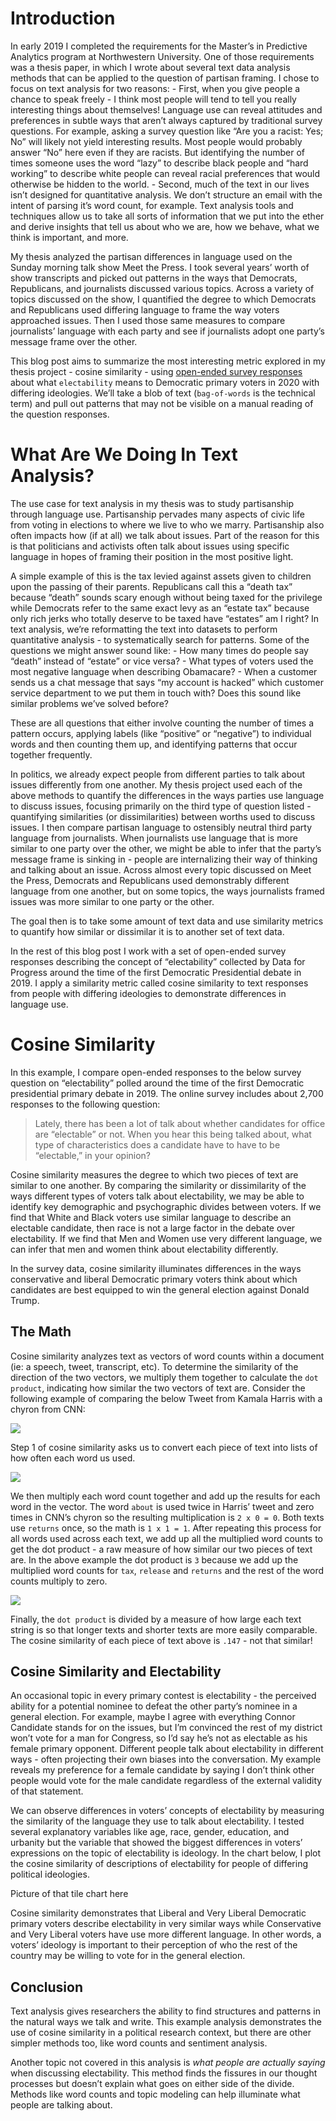# Introduction
In early 2019 I completed the requirements for the Master's in Predictive Analytics program at Northwestern University. One of those requirements was a thesis paper, in which I wrote about several text data analysis methods that can be applied to the question of partisan framing. I chose to focus on text analysis for two reasons:
  - First, when you give people a chance to speak freely - I think most people will tend to tell you really interesting things about themselves! Language use can reveal attitudes and preferences in subtle ways that aren't always captured by traditional survey questions. For example, asking a survey question like "Are you a racist: Yes; No" will likely not yield interesting results. Most people would probably answer "No" here even if they are racists. But identifying the number of times someone uses the word "lazy" to describe black people and "hard working" to describe white people can reveal racial preferences that would otherwise be hidden to the world.
  - Second, much of the text in our lives isn't designed for quantitative analysis. We don't structure an email with the intent of parsing it's word count, for example. Text analysis tools and techniques allow us to take all sorts of information that we put into the ether and derive insights that tell us about who we are, how we behave, what we think is important, and more. 
  
My thesis analyzed the partisan differences in language used on the Sunday morning talk show Meet the Press. I took several years' worth of show transcripts and picked out patterns in the ways that Democrats, Republicans, and journalists discussed various topics. Across a variety of topics discussed on the show, I quantified the degree to which Democrats and Republicans used differing language to frame the way voters approached issues. Then I used those same measures to compare journalists' language with each party and see if journalists adopt one party's message frame over the other.  

This blog post aims to summarize the most interesting metric explored in my thesis project - cosine similarity - using [open-ended survey responses](https://www.dataforprogress.org/memos/how-the-first-debate-changed-the-race) about what `electability` means to Democratic primary voters in 2020 with differing ideologies. We'll take a blob of text (`bag-of-words` is the technical term) and pull out patterns that may not be visible on a manual reading of the question responses.  

# What Are We Doing In Text Analysis?
The use case for text analysis in my thesis was to study partisanship through language use. Partisanship pervades many aspects of civic life from voting in elections to where we live to who we marry. Partisanship also often impacts how (if at all) we talk about issues. Part of the reason for this is that politicians and activists often talk about issues using specific language in hopes of framing their position in the most positive light. 

A simple example of this is the tax levied against assets given to children upon the passing of their parents. Republicans call this a "death tax" because "death" sounds scary enough without being taxed for the privilege while Democrats refer to the same exact levy as an "estate tax" because only rich jerks who totally deserve to be taxed have "estates" am I right? In text analysis, we're reformatting the text into datasets to perform quantitative analysis - to systematically search for patterns. Some of the questions we might answer sound like:
  - How many times do people say "death" instead of "estate" or vice versa?
  - What types of voters used the most negative language when describing Obamacare?
  - When a customer sends us a chat message that says "my account is hacked" which customer service department to we put them in touch with? Does this sound like similar problems we've solved before?
  
These are all questions that either involve counting the number of times a pattern occurs, applying labels (like "positive" or "negative") to individual words and then counting them up, and identifying patterns that occur together frequently. 

In politics, we already expect people from different parties to talk about issues differently from one another. My thesis project used each of the above methods to quantify the differences in the ways parties use language to discuss issues, focusing primarily on the third type of question listed - quantifying similarities (or dissimilarities) between worths used to discuss issues. I then compare partisan language to ostensibly neutral third party language from journalists. When journalists use language that is more similar to one party over the other, we might be able to infer that the party's message frame is sinking in - people are internalizing their way of thinking and talking about an issue. Across almost every topic discussed on Meet the Press, Democrats and Republicans used demonstrably different language from one another, but on some topics, the ways journalists framed issues was more similar to one party or the other. 

The goal then is to take some amount of text data and use similarity metrics to quantify how similar or dissimilar it is to another set of text data. 

In the rest of this blog post I work with a set of open-ended survey responses describing the concept of "electability" collected by Data for Progress around the time of the first Democratic Presidential debate in 2019. I apply a similarity metric called cosine similarity to text responses from people with differing ideologies to demonstrate differences in language use.

# Cosine Similarity
In this example, I compare open-ended responses to the below survey question on "electability" polled around the time of the first Democratic presidential primary debate in 2019. The online survey includes about 2,700 responses to the following question:

> Lately, there has been a lot of talk about whether candidates for office are "electable" or not. When you hear this being talked about, what type of characteristics does a candidate have to have to be "electable," in your opinion?

Cosine similarity measures the degree to which two pieces of text are similar to one another. By comparing the similarity or dissimilarity of the ways different types of voters talk about electability, we may be able to identify key demographic and psychographic divides between voters. If we find that White and Black voters use similar language to describe an electable candidate, then race is not a large factor in the debate over electability. If we find that Men and Women use very different language, we can infer that men and women think about electability differently. 

In the survey data, cosine similarity illuminates differences in the ways conservative and liberal Democratic primary voters think about which candidates are best equipped to win the general election against Donald Trump.

## The Math
Cosine similarity analyzes text as vectors of word counts within a document (ie: a speech, tweet, transcript, etc). To determine the similarity of the direction of the two vectors, we multiply them together to calculate the `dot product`, indicating how similar the two vectors of text are. Consider the following example of comparing the below Tweet from Kamala Harris with a chyron from CNN:

<p>
  <img src="https://github.com/joshyazman/joshyazman.github.io/blob/master/images/message-framing/harris-tweet-orourke-chyron-ex.png#center"/>
</p>

Step 1 of cosine similarity asks us to convert each piece of text into lists of how often each word us used.

<p>
  <img src="https://github.com/joshyazman/joshyazman.github.io/blob/master/images/message-framing/harris-tweet-orourke-chyron-wordvec.png#center"/>
</p>

We then multiply each word count together and add up the results for each word in the vector. The word `about` is used twice in Harris' tweet and zero times in CNN's chyron so the resulting multiplication is `2 x 0 = 0`. Both texts use `returns` once, so the math is `1 x 1 = 1`. After repeating this process for all words used across each text, we add up all the multiplied word counts to get the dot product - a raw measure of how similar our two pieces of text are. In the above example the dot product is `3` because we add up the multiplied word counts for `tax`, `release` and `returns` and the rest of the word counts multiply to zero. 

<p>
  <img src="https://github.com/joshyazman/joshyazman.github.io/blob/master/images/message-framing/harris-tweet-orourke-chyron-dot.png#center"/>
</p>

Finally, the `dot product` is divided by a measure of how large each text string is so that longer texts and shorter texts are more easily comparable. The cosine similarity of each piece of text above is `.147` - not that similar!

## Cosine Similarity and Electability
An occasional topic in every primary contest is electability - the perceived ability for a potential nominee to defeat the other party's nominee in a general election. For example, maybe I agree with everything Connor Candidate stands for on the issues, but I'm convinced the rest of my district won't vote for a man for Congress, so I'd say he's not as electable as his female primary opponent. Different people talk about electability in different ways - often projecting their own biases into the conversation. My example reveals my preference for a female candidate by saying I don't think other people would vote for the male candidate regardless of the external validity of that statement.

We can observe differences in voters' concepts of electability by measuring the similarity of the language they use to talk about electability. I tested several explanatory variables like age, race, gender, education, and urbanity but the variable that showed the biggest differences in voters' expressions on the topic of electability is ideology. In the chart below, I plot the cosine similarity of descriptions of electability for people of differing political ideologies.

Picture of that tile chart here

Cosine similarity demonstrates that Liberal and Very Liberal Democratic primary voters describe electability in very similar ways while Conservative and Very Liberal voters have use more different language. In other words, a voters' ideology is important to their perception of who the rest of the country may be willing to vote for in the general election.

## Conclusion
Text analysis gives researchers the ability to find structures and patterns in the natural ways we talk and write. This example analysis demonstrates the use of cosine similarity in a political research context, but there are other simpler methods too, like word counts and sentiment analysis. 

Another topic not covered in this analysis is _what people are actually saying_ when discussing electability. This method finds the fissures in our thought processes but doesn't explain what goes on either side of the divide. Methods like word counts and topic modeling can help illuminate what people are talking about.

